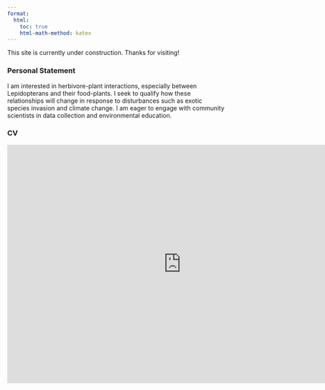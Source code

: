 ```yaml
---
format:
  html:
    toc: true
    html-math-method: katex
---
```


This site is currently under construction. Thanks for visiting!

### Personal Statement

I am interested in herbivore-plant interactions, especially between Lepidopterans and their food-plants. I seek to qualify how these relationships will change in response to disturbances such as exotic species invasion and climate change. I am eager to engage with community scientists in data collection and environmental education.

### CV

```{=html}
<iframe src="https://ucdavis.app.box.com/embed/s/jmuimrzc46ggkxjwl8uvpadqpgr1or2c" width="800" height="550" frameborder="0" allowfullscreen webkitallowfullscreen msallowfullscreen></iframe>
```
